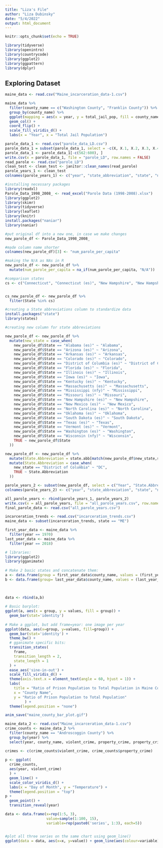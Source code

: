 ```yaml
---
title: "Liza's File"
author: "Liza Dubinsky"
date: "5/4/2022"
output: html_document
---
```


```r
knitr::opts_chunk$set(echo = TRUE)
```

```r
library(tidyverse) 
library(openintro)
library(countrycode)
library(ggplot2)
library(ggpattern)
library(dplyr)
```

## Exploring Dataset

```r
maine_data <- read.csv("Maine_incarceration_data-1.csv")
```


```r
maine_data %>%
  filter(county_name == c("Washington County", "Franklin County")) %>%
  group_by(county_name) %>%
  ggplot(mapping = aes(x = year, y = total_jail_pop, fill = county_name)) +
  geom_col() +
  coord_flip() +
  scale_fill_viridis_d() +
  labs(x = "Year", x = "Total Jail Population")
```

```r
parole_data_1 <- read.csv("parole_data_LD.csv")
parole_data_1 = subset(parole_data_1, select = -c(X, X.1, X.2, X.3, X.4))
parole_data_1 <- parole_data_1[-c(562:600), ]
write.csv(x = parole_data_1, file = "parole_LD", row.names = FALSE)
read_parole <- read.csv("parole_LD")
clean_test <- clean_test <- janitor::clean_names(read_parole)
parole_years_1 <- clean_test
colnames(parole_years_1) <- c("year", "state_abbreviation", "state", "number_on_parole_per_100000_us_adult_residents")
```

```r

#installing necessary packages
library(readxl)
Parole_Data_1998_2008_ <- read_excel("Parole Data (1998-2008).xlsx")
library(ggplot2)
library(skimr)
library(tidyverse)
library(leaflet)
library(knitr)
install.packages("naniar")
library(naniar)

#put original df into a new one, in case we make changes
new_parole_df <- Parole_Data_1998_2008_

#made column name shorter
colnames(new_parole_df)[3] <- "num_parole_per_capita"

#making the N/A as NAs in R 
new_parole_df <- new_parole_df %>%
  mutate(num_parole_per_capita = na_if(num_parole_per_capita, "N/A"))

#comparison states
cs <- c("Connecticut", "Connecticut (es)", "New Hampshire", "New Hampshire (es)", "Vermont", "Vermont (es)", "Maine", "Maine (es)")


cs_new_parole_df <- new_parole_df %>%
  filter(State %in% cs) 

#creating a State abbreviations column to standardize data
install.packages("state")
library(states)

#creating new column for state abbreviations

new_parole_df <- new_parole_df %>%
  mutate(new_state = case_when(
    new_parole_df$State == "Alabama (es)" ~ "Alabama", 
    new_parole_df$State == "Arizona (es)" ~ "Arizona", 
    new_parole_df$State == "Arkansas (es)" ~ "Arkansas",
    new_parole_df$State == "Colorado (es)" ~ "Colorado", 
    new_parole_df$State == "District of Columbia (es)" ~ "District of Columbia", 
    new_parole_df$State == "Florida (es)" ~ "Florida", 
    new_parole_df$State == "Illinois (es)" ~ "Illinois", 
    new_parole_df$State == "Iowa (es)" ~ "Iowa", 
    new_parole_df$State == "Kentucky (es)" ~ "Kentucky", 
    new_parole_df$State == "Massachusetts (es)" ~ "Massachusetts", 
    new_parole_df$State == "Mississippi (nfy)" ~ "Mississippi", 
    new_parole_df$State == "Missouri (es)" ~ "Missouri", 
    new_parole_df$State == "New Hampshire (es)" ~ "New Hampshire", 
    new_parole_df$State == "New Mexico (es)" ~ "New Mexico", 
    new_parole_df$State == "North Carolina (es)" ~ "North Carolina", 
    new_parole_df$State == "Oklahoma (es)" ~ "Oklahoma",
    new_parole_df$State == "South Dakota (es)" ~ "South Dakota", 
    new_parole_df$State == "Texas (es)" ~ "Texas", 
    new_parole_df$State == "Vermont (es)" ~ "Vermont",
    new_parole_df$State == "Washington (es)" ~ "Washington", 
    new_parole_df$State == "Wisconsin (nfy)" ~ "Wisconsin", 
    TRUE ~ new_parole_df$State
  ))

new_parole_df <- new_parole_df %>%
  mutate(State.Abbreviation = state.abb[match(new_parole_df$new_state,state.name)]) %>%
  mutate(State.Abbreviation = case_when(
    new_state == "District of Columbia" ~ "DC", 
    TRUE ~ State.Abbreviation
  )) 

```

```r
parole_years_2 <- subset(new_parole_df, select = c("Year", "State.Abbreviation", "new_state", "num_parole_per_capita"))
colnames(parole_years_2) <- c("year", "state_abbreviation", "state", "number_on_parole_per_100000_us_adult_residents")
```

```r
all_parole_years <- rbind(parole_years_1, parole_years_2)
write.csv(x = all_parole_years, file = "all_parole_years.csv", row.names = FALSE)
final_parole_data <- read.csv("all_parole_years.csv")

```



```r
incarceration_trends <- read.csv("incarceration_trends.csv")
maine_data <- subset(incarceration_trends, state == "ME")
```

```r
first_year_data <- maine_data %>%
  filter(year == 1970)
last_year_data <- maine_data %>%
  filter(year == 2018)

# libraries:
library(ggplot2)
library(gganimate)
 
# Make 2 basic states and concatenate them:
a <- data.frame(group = first_year_data$county_name, values = (first_year_data$total_jail_pop)/(first_year_data$total_pop), frame = rep('a', 16))
b <- data.frame(group= last_year_data$county_name, values = (last_year_data$total_jail_pop)/(last_year_data$total_pop), frame = rep('b', 16))
  
  

data <- rbind(a,b)  
 
# Basic barplot:
ggplot(a, aes(x = group, y = values, fill = group)) + 
  geom_bar(stat='identity')
 
# Make a ggplot, but add frame=year: one image per year
ggplot(data, aes(x=group, y=values, fill=group)) + 
  geom_bar(stat='identity') +
  theme_bw() +
  # gganimate specific bits:
  transition_states(
    frame,
    transition_length = 2,
    state_length = 1
  ) +
  ease_aes('sine-in-out') + 
  scale_fill_viridis_d() +
  theme(axis.text.x = element_text(angle = 60, hjust = 1)) +
  labs(
    title = "Ratio of Prison Population to Total Population in Maine Counties From 1970 to 2018",
    x = "County Name",
    y = "Ratio of Prison Population to Total Population"
         ) +
  theme(legend.position = "none")

anim_save("maine_county_bar_plot.gif")
```



```r
maine_data_2 <- read.csv("Maine_incarceration_data-1.csv")
crime_counts <- maine_data_2 %>%
  filter(county_name == "Androscoggin County") %>%
  group_by(year) %>%
  select(year, county_name, violent_crime, property_crime, property_crime, murder_crime, robbery_crime)

crimes <- c(crime_counts$violent_crime, crime_counts$property_crime)
  
p <- ggplot(
  crime_counts,
  aes(year, violent_crime)
  ) +
  geom_line() +
  scale_color_viridis_d() +
  labs(x = "Day of Month", y = "Temperature") +
  theme(legend.position = "top")
p + 
  geom_point() +
  transition_reveal(year)
```

```r
data <- data.frame(x=rep(1:5, 3),
                   value=sample(1:100, 15), 
                   variable=rep(paste0('series', 1:3), each=5))


#plot all three series on the same chart using geom_line()
ggplot(data = data, aes(x=x, y=value)) + geom_line(aes(colour=variable))
```